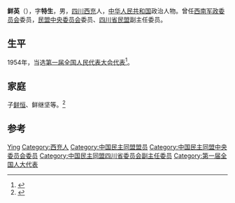 '''鲜英'''（{{bd|1885年||1968年}}），字'''特生'''，男，[[四川|四川]][[西充|西充]]人，[[中华人民共和国|中华人民共和国]]政治人物。曾任[[西南军政委员会|西南军政委员会]]委员，[[民盟中央委员会|民盟中央委员会]]委员、[[四川省民盟|四川省民盟]]副主任委员。

== 生平 ==
1954年，当选[[第一届全国人民代表大会代表名单|第一届全国人民代表大会代表]]<ref>{{cite book|author=全国人民代表大会常务委员会办公厅|title=中华人民共和国第一届全国人民代表大会代表名单|year=1955年|publisher=全国人民代表大会常务委员会办公厅|url=http://book.ucdrs.superlib.net/views/specific/2929/bookDetail.jsp?dxNumber=000005772167&d=546843D0AE2464CD1C95896344A85614&fenlei=04070402}}</ref>。

== 家庭 ==
子[[鲜恒|鲜恒]]、鲜继坚等。<ref>{{Cite web|title=被毛泽东称为“当代孟尝君”的鲜英，是统战的历史见证人|url=http://wenhui.whb.cn/zhuzhan/wybj/20181120/225691.html|accessdate=2020-11-29|work=文汇报}}</ref>

== 参考 ==
{{reflist}}

{{中国民主同盟中央执行委员会}}

{{Authority control}}
{{DEFAULTSORT:Xian鲜}}
[[Category:鲜姓|Ying]]
[[Category:西充人|Category:西充人]]
[[Category:中国民主同盟盟员|Category:中国民主同盟盟员]]
[[Category:中国民主同盟中央委员会委员|Category:中国民主同盟中央委员会委员]]
[[Category:中国民主同盟四川省委员会副主任委员|Category:中国民主同盟四川省委员会副主任委员]]
[[Category:第一届全国人大代表|Category:第一届全国人大代表]]

{{中国政治人物小作品}}